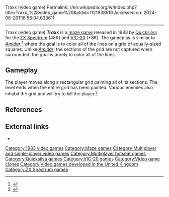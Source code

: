 Traxx (video game)
Permalink: //en.wikipedia.org/w/index.php?title=Traxx_%28video_game%29&oldid=1121938519
Accessed on: 2024-06-26T16:56:04.633611



------
Traxx (video game)
{{Short description|1983 video game}}
{{Infobox video game
|title = Traxx
|image = Traxx cover.png
|designer = [[Jeff Minter]]
|developer = Salamander Software
|publisher = [[Quicksilva]]
|released = 1983
|genre = [[List of maze video games|Maze]]
|modes = 1-2 players alternating
|platforms = [[VIC-20]], [[ZX Spectrum]]
|caption = 
|alt = 
}}
'''''Traxx''''' is a [[List of maze video games|maze game]] released in 1983 by [[Quicksilva]] for the [[ZX Spectrum]] (48K) and [[VIC-20]] (+8K). The gameplay is similar to ''[[Amidar]]'',<ref name="llamasoft">{{cite web|title=8-bit games|url=http://www.llamasoft.co.uk/lc-8bit.php|website=Llamasoft}}</ref> where the goal is to color all of the lines on a grid of equally-sized squares. Unlike ''[[Amidar]]'', the sections of the grid are not captured when surrounded; the goal is purely to color all of the lines.

== Gameplay ==
The player moves along a rectangular grid painting all of its sections. The level ends when the entire grid has been painted. Various enemies also inhabit the grid and will try to kill the player.<ref>{{Cite web|url=http://www.users.globalnet.co.uk/~jg27paw4/yr01/yr01_47.htm|title = Your Spectrum 01 - SpectrumSoft}}</ref> 

== References ==
{{reflist}}

== External links ==
*{{WoS game|id=0005395|name=Traxx}}

{{Jeff Minter}}

[[Category:1983 video games]]
[[Category:Maze games]]
[[Category:Multiplayer and single-player video games]]
[[Category:Multiplayer hotseat games]]
[[Category:Quicksilva games]]
[[Category:VIC-20 games]]
[[Category:Video game clones]]
[[Category:Video games developed in the United Kingdom]]
[[Category:ZX Spectrum games]]


{{maze-videogame-stub}}
